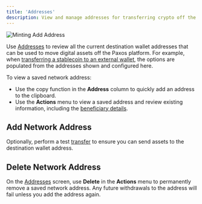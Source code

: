```yaml
---
title: 'Addresses'
description: View and manage addresses for transferring crypto off the Paxos platform.
---
```


[addresses]: https://dashboard.paxos.com/dashboard/addresses
[beneficiary]: /dashboard/travel-rule
[transferring]: /dashboard/transfer
[external-wallet]: /dashboard/transfer#transfer-to-an-external-wallet-or-bank-account

![Minting Add Address](/images/mint-add-address.png)

Use [Addresses][addresses] to review all the current destination wallet addresses that can be used to move digital assets off the Paxos platform.
For example, when [transferring a stablecoin to an external wallet][external-wallet], the options are populated from the addresses shown and configured here.

<Permissions value="view saved crypto addresses" />

To view a saved network address:

- Use the copy function in the **Address** column to quickly add an address to the clipboard.
- Use the **Actions** menu to view a saved address and review existing information, including the [beneficiary details][beneficiary].

## Add Network Address

<AddCryptoAddress />

Optionally, perform a test [transfer][external-wallet] to ensure you can send assets to the destination wallet address.

## Delete Network Address

On the [Addresses][addresses] screen, use **Delete** in the **Actions** menu to permanently remove a saved network address.
Any future withdrawals to the address will fail unless you add the address again.

<Permissions value="add or delete crypto addresses" />
